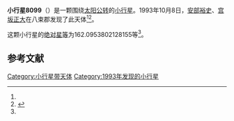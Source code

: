{{Infobox planet
| bgcolour = #FFFFC0
| name = 8099
| symbol = 
| image = 
| caption = 
| discovery = yes
| discovery_ref = 
| discoverer = [[安部裕史|安部裕史]]、[[宫坂正大|宫坂正大]]
| discovery_site = [[八束郡|八束郡]] 
| discovered = 1993年10月8日
| designations = yes
| mp_name = 
| named_after = 
| alt_names = 1993 TE/ 1985 VB5 / 1989 UA5
| mp_category = [[主带小行星|主带小行星]]
| orbit_ref = <ref name="a">[http://ssd.jpl.nasa.gov/sbdb.cgi?sstr=8099 8099] {{Wayback|url=http://ssd.jpl.nasa.gov/sbdb.cgi?sstr=8099 |date=20210809070915 }}，小行星數據庫瀏覽器（JPL Small-Body Database Browser）－[[美国国家航空航天局|美国国家航空航天局]]喷气推进实验室</ref>
| epoch = 2456400.5 (2013年4月18日更新)
| aphelion = {{convert|3.242259643147695|AU|km|3|abbr=on|lk=out}}
| perihelion = {{convert|1.843017550535204|AU|km|3|abbr=on}}
| semimajor = {{convert|2.542638596841449|AU|km|3|abbr=on}}
| eccentricity = 0.27515552
| period = 1480.898795 [[日|日]]<br />4.05[[儒略年|儒略年]]
| avg_speed = 
| inclination = 8.714780856083134
| asc_node = 192.1755610604766
| mean_anomaly = 
| arg_peri = 162.0953802128155
| satellites = 
| physical_characteristics = yes
| dimensions = 
| mass = 
| density = 
| surface_grav = 
| escape_velocity = 
| sidereal_day = 
| axial_tilt = 
| pole_ecliptic_lat = 
| pole_ecliptic_lon = 
| albedo = 
| temperatures= 
| temp_name1 = 
| mean_temp_1 = 
| max_temp_1 = 
| temp_name2 = 
| max_temp_2 = 
| spectral_type = 
| abs_magnitude = 162.0953802128155
}}

'''小行星8099'''（{{lang-en|8099}}）是一颗围绕[[太阳|太阳]][[公转|公转]]的[[小行星|小行星]]。1993年10月8日，[[安部裕史|安部裕史]]、[[宫坂正大|宫坂正大]]在八束郡发现了此天体<ref name="a" /><ref>{{cite news|title=小行星列表|url=http://cfa-www.harvard.edu/iau/lists/NumberedMPs.txt|accessdate=2013-07-08|newspaper=哈佛大学|archive-date=2008-05-17|archive-url=https://web.archive.org/web/20080517010638/http://cfa-www.harvard.edu/iau/lists/NumberedMPs.txt|dead-url=no}}</ref>。

这颗小行星的[[绝对星等|绝对星等]]为162.0953802128155等<ref name="a" />。

==参考文献==
{{reflist}}
{{Minor Planet Number|[[小行星8098|小行星8098]]|[[小行星8100|小行星8100]]}}

{{小天体}}

[[Category:小行星带天体|Category:小行星带天体]]
[[Category:1993年发现的小行星|Category:1993年发现的小行星]]

{{asteroid-stub}}